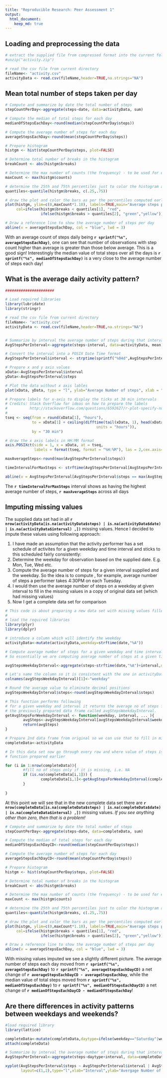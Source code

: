 ```yaml
---
title: "Reproducible Research: Peer Assessment 1"
output: 
  html_document:
    keep_md: true
---
```



## Loading and preprocessing the data
```r
# extract the supplied file from compressed format into the current folder
#unzip("activity.zip")

# read the csv file from current directory
fileName<- "activity.csv"
activityData <- read.csv(fileName,header=TRUE,na.strings="NA")


```

## Mean total number of steps taken per day
``` r
# Compute and summarize by date the total number of steps
stepCountPerDay<-aggregate(steps~date, data=activityData, sum)

# Compute the median of total steps for each day
medianOfStepsEachDay<-round(median(stepCountPerDay$steps))

# Compute the average number of steps for each day 
averageStepsEachDay<-round(mean(stepCountPerDay$steps))

# Prepare histogram
histgm <- hist(stepCountPerDay$steps, plot=FALSE)

# Determine total number of breaks in the histogram
breakCount <- abs(histgm$breaks)

# Determine the max number of counts (the frequency) - to be used for extending the y-axis
maxCount <- max(histgm$counts)

# determine the 25th and 75th percentiles just to color the histogram accodingly
quantiles<-quantile(histgm$breaks, c(.25,.75))

# draw the plot and color the bars as per the percentiles computed earlier
plot(histgm, ylim=c(0,maxCount*1.10), labels=TRUE,main="Average steps per day",xlab="No of Steps",
     col=ifelse(histgm$breaks < quantiles[1], "red", 
                ifelse(histgm$breaks > quantiles[2], "green","yellow")))

# Draw a reference line to show the average number of steps per day     
abline(v = averageStepsEachDay, col = "blue", lwd = 3)

```
With an average count of steps daily being __`r sprintf("%s", averageStepsEachDay)`__, one can see that number of observations with step count higher than average is greater than those below average. This is a good sign! Interestingly the median value of total steps over all the days is __`r sprintf("%s", medianOfStepsEachDay)`__ is a very close to the average number of steps each day!


## What is the average daily activity pattern?
```r
######################

# Load required libraries
library(lubridate)
library(stringr)

# read the csv file from current directory
fileName<- "activity.csv"
activityData <- read.csv(fileName,header=TRUE,na.strings="NA")


# Summarize by interval the average number of steps during that interval over all the days
AvgStepsPerInterval<-aggregate(steps~interval, data=activityData, mean)

# Convert the interval into a POSIX Date Time format
AvgStepsPerInterval$interval <- strptime(sprintf("%04d",AvgStepsPerInterval$interval),"%H%M")

# Prepare x and y axis values
xData<-AvgStepsPerInterval$interval
yData<-AvgStepsPerInterval$steps

# Plot the data without x axis lables
plot(xData, yData, type = "l", ylab="Average Number of steps", xlab = "Time of day", xaxt = "n")

# Prepare labels for x-axis to display the ticks at 30 min intervals
# Credits: Stack Overflow for ideas on how to prepare the labels
#          http://stackoverflow.com/questions/6592627/r-plot-specify-number-of-time-tickmarks-time-date-equivalent-to-pretty
#
tseq <- seq(from = round(xData[1], "hours"),
            to = xData[1] + ceiling(difftime(tail(xData, 1), head(xData, 1), 
                                         units = "hours")),
            by = "30 min")

# draw the x axis labels in HH:MM format
axis.POSIXct(side = 1, x = xData, at = tseq,
             labels = format(tseq, format = "%H:%M"), las = 2,cex.axis=.60,font=2)

maxAverageSteps<-round(max(AvgStepsPerInterval$steps))

timeIntervalForMaxSteps <- strftime(AvgStepsPerInterval[AvgStepsPerInterval$steps == max(AvgStepsPerInterval$steps),1],"%r")

abline(v = AvgStepsPerInterval[AvgStepsPerInterval$steps == max(AvgStepsPerInterval$steps),1], col = "blue", lwd = 1)
```

The __`r timeIntervalForMaxSteps`__ interval shows as having the highest average number of steps, __`r maxAverageSteps`__ across all days

## Imputing missing values

The supplied data set had in all __`r nrow(activityData[is.na(activityData$steps) | is.na(activityData$date) | is.na(activityData$interval) ,])`__ missing values. Hence I decided to impute these values using following approach:

1. I have made an assumption that the activity performer has a set schedule of activites for a given weekday and time interval and sticks to this scheduled fairly consistently:
2. Determine the weekday for observation based on the supplied date. E.g. Mon, Tue, Wed etc.
3. Compute the average number of steps for a given interval supplied and the weekday. So the idea is to compute , for example, average number of steps a performer takes 4:30PM on each Tuesday. 
4. I would then use the average number of steps on a weekday at given interval to fill in the missing values in a copy of original data set (which had missing values)
5. Now I get a complete data set for comparison

```r
# This code is about preparing a new data set with missing values filled in based on approach described above
#
# load the required libraries
library(plyr)
library(dplyr)

# introduce a column which will identify the weekday
activityData<-mutate(activityData,weekday=strftime(date,"%A"))

# Compute average number of steps for a given weekday and time interval over all the dates
# So essentially we are computing average number of steps at a given time interval on all Mondays, Tuesdays etc..

avgStepsWeekdayInterval<-aggregate(steps~strftime(date,"%A")+interval,data=activityData, mean)

# Let's name the column so it is consistent with the one in activityData dataframe
colnames(avgStepsWeekdayInterval)[1]<-"weekday"

# Round the average value to eliminate decimal positions
avgStepsWeekdayInterval$steps<-round(avgStepsWeekdayInterval$steps)

# This function performs following
# for a given weekday and interval it returns the average no of steps for that weekday and interval from 
# the previously prepared data frame called avgStepsWeekdayInterval.
getAvgStepsForWeekdayInterval <- function(weekday, interval, ... ){
        avgSteps<-avgStepsWeekdayInterval[avgStepsWeekdayInterval$weekday==weekday & avgStepsWeekdayInterval$interval==interval,3]
        return(avgSteps)
}

# Prepare 2nd data frame from original so we can use that to fill in missing values
completeData<-activityData

# In this data set now go through every row and where value of steps is missing, fill it using the
# function prepared earlier

for (i in 1:nrow(completeData)){
        #fill no of steps only if it is missing, i.e. NA
        if (is.na(completeData[i,1])) {
                completeData[i,1]<-getAvgStepsForWeekdayInterval(completeData[i,4],completeData[i,3])
        }
        
}

```
At this point we will see that in the new complete data set there are __`r nrow(completeData[is.na(completeData$steps) | is.na(completeData$date) | is.na(completeData$interval) ,])`__ missing values. *If you see anything other than zero, then that is a problem!*

```r
# Compute and summarize by date the total number of steps
stepCountPerDay<-aggregate(steps~date, data=completeData, sum)

# Compute the median of total steps for each day
medianOfStepsEachDayCD<-round(median(stepCountPerDay$steps))

# Compute the average number of steps for each day 
averageStepsEachDayCD<-round(mean(stepCountPerDay$steps))

# Prepare histogram
histgm <- hist(stepCountPerDay$steps, plot=FALSE)

# Determine total number of breaks in the histogram
breakCount <- abs(histgm$breaks)

# Determine the max number of counts (the frequency) - to be used for extending the y-axis
maxCount <- max(histgm$counts)

# determine the 25th and 75th percentiles just to color the histogram accodingly
quantiles<-quantile(histgm$breaks, c(.25,.75))

# draw the plot and color the bars as per the percentiles computed earlier
plot(histgm, ylim=c(0,maxCount*1.10), labels=TRUE,main="Average steps per day",xlab="No of Steps",
     col=ifelse(histgm$breaks < quantiles[1], "red", 
                ifelse(histgm$breaks > quantiles[2], "green","yellow")))

# Draw a reference line to show the average number of steps per day     
abline(v = averageStepsEachDay, col = "blue", lwd = 3)

```

With missing values imputed we see a slightly different picture. The average number of steps each day moved from __`r sprintf("%s", averageStepsEachDay)`__ to __`r sprintf("%s", averageStepsEachDayCD)`__ a net change of __`r averageStepsEachDayCD - averageStepsEachDay`__, while the median value of total steps moved from __`r sprintf("%s", medianOfStepsEachDay)`__ to __`r sprintf("%s", medianOfStepsEachDayCD)`__ a net change of __`r medianOfStepsEachDayCD - medianOfStepsEachDay`__!


## Are there differences in activity patterns between weekdays and weekends?

```r
#load required library
library(lattice)

completeData<-mutate(completeData,daytype=ifelse(weekday=="Saturday"|weekday=="Sunday","Weekend","Weekday"))
attach(completeData)

# Summarize by interval the average number of steps during that interval over all the days
AvgStepsPerInterval<-aggregate(steps~daytype+interval, data=completeData, mean)

xyplot(AvgStepsPerInterval$steps ~ AvgStepsPerInterval$interval | AvgStepsPerInterval$daytype, 
       layout=c(1,2),type="l",xlab="Interval",ylab="Avergage Number of Steps")

```